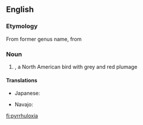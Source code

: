 {{also|Pyrrhuloxia}}
==English==
{{rfi}}
{{wikipedia}}
{{wikispecies|Cardinalis sinuatus}}

===Etymology===
From former genus name, from {{term|Pyrrhula||lang=mul|genus of bullfinches}} {{suffix||oxia}}

{{etystub}}

===Noun===
{{en-noun}}

# {{taxlink|Cardinalis sinuatus|species|noshow=1}}, a North American bird with grey and red plumage

====Translations====
{{trans-top|''Cardinalis sinuatus''}}
* Japanese: {{t|ja|ムネアカコウカンチョウ|tr=muneaka kōkanchō|sc=Jpan}}
{{trans-mid}}
* Navajo: {{t|nv|tááʼyaʼniiltʼóshiiłbáhígíí}}
{{trans-bottom}}

[[fi:pyrrhuloxia]]